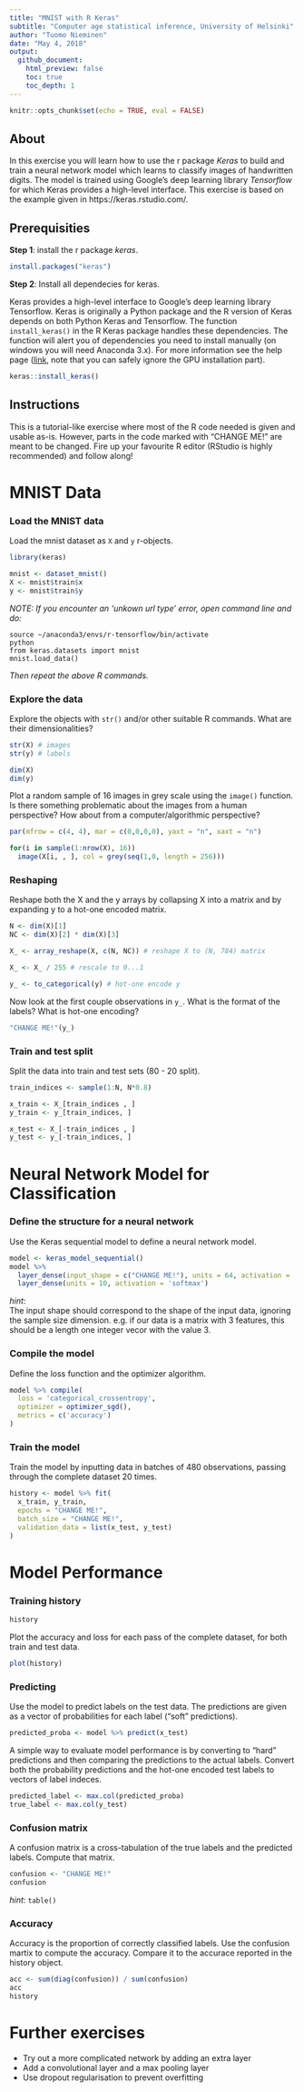 ```yaml
---
title: "MNIST with R Keras"
subtitle: "Computer age statistical inference, University of Helsinki"
author: "Tuomo Nieminen"
date: "May 4, 2018"
output: 
  github_document:
    html_preview: false
    toc: true
    toc_depth: 1
---
```


```r
knitr::opts_chunk$set(echo = TRUE, eval = FALSE)
```

## About

In this exercise you will learn how to use the r package *Keras* to build and train a neural network model which learns to classify images of handwritten digits. The model is trained using Google's deep learning library *Tensorflow* for which Keras provides a high-level interface. This exercise is based on the example given in https://keras.rstudio.com/.

## Prerequisities

**Step 1**: install the r package *keras*.

```r
install.packages("keras")
```

**Step 2**: Install all dependecies for keras.

Keras provides a high-level interface to Google's deep learning library Tensorflow. Keras is originally a Python package and the R version of Keras depends on both Python Keras and Tensorflow. The function `install_keras()` in the R Keras package handles these dependencies. The function will alert you of dependencies you need to install manually (on windows you will need Anaconda 3.x). For more information see the help page ([link](https://keras.rstudio.com/reference/install_keras.html), note that you can safely ignore the GPU installation part). 

```r
keras::install_keras()
```

## Instructions

This is a tutorial-like exercise where most of the R code needed is given and usable as-is. However, parts in the code marked with "CHANGE ME!" are meant to be changed. Fire up your favourite R editor (RStudio is highly recommended) and follow along!


# MNIST Data 

### Load the MNIST data

Load the mnist dataset as `X` and `y` r-objects.


```r
library(keras)

mnist <- dataset_mnist()
X <- mnist$train$x
y <- mnist$train$y
```


*NOTE: If you encounter an 'unkown url type' error, open command line and do:*  
```
source ~/anaconda3/envs/r-tensorflow/bin/activate
python
from keras.datasets import mnist
mnist.load_data()
```  
*Then repeat the above R commands.*


### Explore the data

Explore the objects with `str()` and/or other suitable R commands. What are their dimensionalities? 

```r
str(X) # images 
str(y) # labels 
```

```r
dim(X)
dim(y)
```


Plot a random sample of 16 images in grey scale using the `image()` function. Is there something problematic about the images from a human perspective? How about from a computer/algorithmic perspective?

```r
par(mfrow = c(4, 4), mar = c(0,0,0,0), yaxt = "n", xaxt = "n")

for(i in sample(1:nrow(X), 16))
  image(X[i, , ], col = grey(seq(1,0, length = 256)))
```


### Reshaping

Reshape both the X and the y arrays by collapsing X into a matrix and by expanding y to a hot-one encoded matrix.

```r
N <- dim(X)[1]
NC <- dim(X)[2] * dim(X)[3]

X_ <- array_reshape(X, c(N, NC)) # reshape X to (N, 784) matrix

X_ <- X_ / 255 # rescale to 0...1

y_ <- to_categorical(y) # hot-one encode y
```

Now look at the first couple observations in `y_`. What is the format of the labels? What is hot-one encoding?

```r
"CHANGE ME!"(y_)
```


### Train and test split

Split the data into train and test sets (80 - 20 split).  

```r
train_indices <- sample(1:N, N*0.8)

x_train <- X_[train_indices , ]
y_train <- y_[train_indices, ]

x_test <- X_[-train_indices , ]
y_test <- y_[-train_indices, ]
```

# Neural Network Model for Classification

### Define the structure for a neural network

Use the Keras sequential model to define a neural network model. 

```r
model <- keras_model_sequential() 
model %>% 
  layer_dense(input_shape = c("CHANGE ME!"), units = 64, activation = 'relu') %>% 
  layer_dense(units = 10, activation = 'softmax')

```

*hint*:  
The input shape should correspond to the shape of the input data, ignoring the sample size dimension. e.g. if our data is a matrix with 3 features, this should be a length one integer vecor with the value 3.

### Compile the model

Define the loss function and the optimizer algorithm.

```r
model %>% compile(
  loss = 'categorical_crossentropy',
  optimizer = optimizer_sgd(),
  metrics = c('accuracy')
)
```

### Train the model

Train the model by inputting data in batches of 480 observations, passing through the complete dataset 20 times.

```r
history <- model %>% fit(
  x_train, y_train, 
  epochs = "CHANGE ME!", 
  batch_size = "CHANGE ME!", 
  validation_data = list(x_test, y_test)
)
```


# Model Performance

### Training history

```r
history
```

Plot the accuracy and loss for each pass of the complete dataset, for both train and test data.

```r
plot(history)
```


### Predicting

Use the model to predict labels on the test data. The predictions are given as a vector of probabilities for each label ("soft" predictions).

```r
predicted_proba <- model %>% predict(x_test)
```

A simple way to evaluate model performance is by converting to "hard" predictions and then comparing the predictions to the actual labels. Convert both the probability predictions and the hot-one encoded test labels to vectors of label indeces.

```r
predicted_label <- max.col(predicted_proba)
true_label <- max.col(y_test)
```

### Confusion matrix

A confusion matrix is a cross-tabulation of the true labels and the predicted labels. Compute that matrix.

```r
confusion <- "CHANGE ME!"
confusion
```

*hint*: `table()`

### Accuracy

Accuracy is the proportion of correctly classified labels. Use the confusion martix to compute the accuracy. Compare it to the accurace reported in the history object.

```r
acc <- sum(diag(confusion)) / sum(confusion)
acc
history
```


# Further exercises

- Try out a more complicated network by adding an extra layer
- Add a convolutional layer and a max pooling layer
- Use dropout regularisation to prevent overfitting

